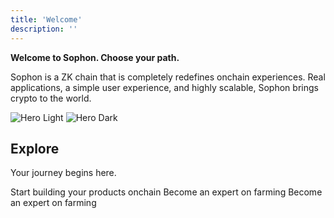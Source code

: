 ```yaml
---
title: 'Welcome'
description: ''
---
```


**Welcome to Sophon. Choose your path.**

Sophon is a ZK chain that is completely redefines onchain experiences. Real applications, a simple user experience, and highly scalable, Sophon brings crypto to the world.

<img
  className="block dark:hidden"
  src="/images/hero-light.png"
  alt="Hero Light"
/>
<img
  className="hidden dark:block"
  src="/images/hero-light.png"
  alt="Hero Dark"
/>

## Explore

Your journey begins here.

<CardGroup cols={3}>
  <Card
    title="Build"
    icon="hammer"
    href="build/smart-contracts"
  >
    Start building your products onchain
  </Card>
  <Card
    title="Discover"
    icon="microscope"
    href="discover/farming-intro"
  >
    Become an expert on farming
  </Card>
  <Card
    title="Nodes"
    icon="atom"
    href="nodes/nodes-intro"
  >
    Become an expert on farming
  </Card>
</CardGroup>
